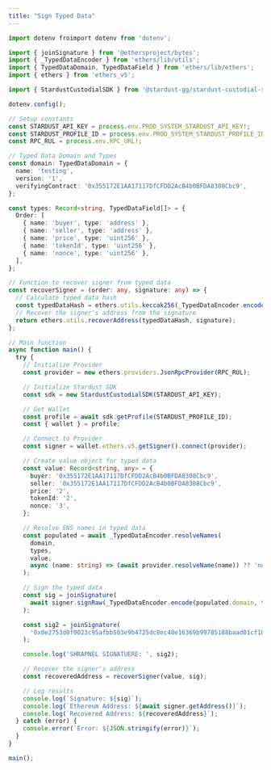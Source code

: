```yaml
---
title: "Sign Typed Data"
---
```


```typescript ts
import dotenv froimport dotenv from 'dotenv';

import { joinSignature } from '@ethersproject/bytes';
import { _TypedDataEncoder } from 'ethers/lib/utils';
import { TypedDataDomain, TypedDataField } from 'ethers/lib/ethers';
import { ethers } from 'ethers_v5';

import { StardustCustodialSDK } from '@stardust-gg/stardust-custodial-sdk';

dotenv.config();

// Setup constants
const STARDUST_API_KEY = process.env.PROD_SYSTEM_STARDUST_API_KEY!;
const STARDUST_PROFILE_ID = process.env.PROD_SYSTEM_STARDUST_PROFILE_ID!;
const RPC_RUL = process.env.RPC_URL!;

// Typed Data Domain and Types
const domain: TypedDataDomain = {
  name: 'testing',
  version: '1',
  verifyingContract: '0x355172E1AA17117DfCFDD2AcB4b0BFDA8308Cbc9',
};

const types: Record<string, TypedDataField[]> = {
  Order: [
    { name: 'buyer', type: 'address' },
    { name: 'seller', type: 'address' },
    { name: 'price', type: 'uint256' },
    { name: 'tokenId', type: 'uint256' },
    { name: 'nonce', type: 'uint256' },
  ],
};

// Function to recover signer from typed data
const recoverSigner = (order: any, signature: any) => {
  // Calculate typed data hash
  const typedDataHash = ethers.utils.keccak256(_TypedDataEncoder.encode(domain, types, order));
  // Recover the signer's address from the signature
  return ethers.utils.recoverAddress(typedDataHash, signature);
};

// Main function
async function main() {
  try {
    // Initialize Provider
    const provider = new ethers.providers.JsonRpcProvider(RPC_RUL);

    // Initialize Stardust SDK
    const sdk = new StardustCustodialSDK(STARDUST_API_KEY);

    // Get Wallet
    const profile = await sdk.getProfile(STARDUST_PROFILE_ID);
    const { wallet } = profile;

    // Connect to Provider
    const signer = wallet.ethers.v5.getSigner().connect(provider);

    // Create value object for typed data
    const value: Record<string, any> = {
      buyer: '0x355172E1AA17117DfCFDD2AcB4b0BFDA8308Cbc9',
      seller: '0x355172E1AA17117DfCFDD2AcB4b0BFDA8308Cbc9',
      price: '2',
      tokenId: '2',
      nonce: '3',
    };

    // Resolve ENS names in typed data
    const populated = await _TypedDataEncoder.resolveNames(
      domain,
      types,
      value,
      async (name: string) => (await provider.resolveName(name)) ?? 'null'
    );

    // Sign the typed data
    const sig = joinSignature(
      await signer.signRaw(_TypedDataEncoder.encode(populated.domain, types, populated.value))
    );

    const sig2 = joinSignature(
      '0x0e2753d0f0023c95afbb503e9b4725dc8ec48e16369b99785188baad01cf108a73129595b87f547bcfaf887898ed66f1d574628fbf0863fbbada235c6b6efb681b'
    );

    console.log('SHRAPNEL SIGNATUERE: ', sig2);

    // Recover the signer's address
    const recoveredAddress = recoverSigner(value, sig);

    // Log results
    console.log(`Signature: ${sig}`);
    console.log(`Ethereum Address: ${await signer.getAddress()}`);
    console.log(`Recovered Address: ${recoveredAddress}`);
  } catch (error) {
    console.error(`Error: ${JSON.stringify(error)}`);
  }
}

main();
```